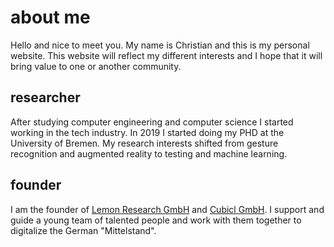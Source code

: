 <title>About Me | Christian Blank</title>

# about me

Hello and nice to meet you. My name is Christian and this is my personal website. This website will reflect my different
interests and I hope that it will bring value to one or another community.

## researcher
After studying computer engineering and computer science I started working in the tech industry. In 2019 I started
doing my PHD at the University of Bremen. My research interests shifted from gesture recognition and augmented reality
to testing and machine learning.

## founder
I am the founder of [Lemon Research GmbH](https://lemonade-research.de) and [Cubicl GmbH](https://cubicl.de). I support
and guide a young team of talented people and work with them together to digitalize the German "Mittelstand".
